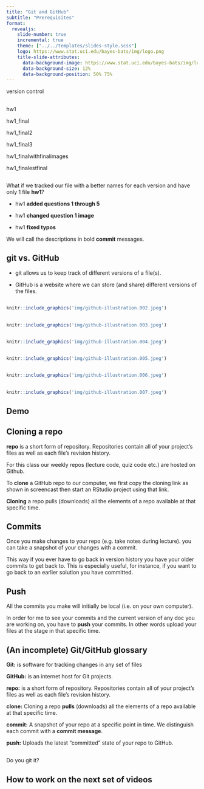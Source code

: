 ```yaml
---
title: "Git and GitHub"
subtitle: "Prerequisites"
format: 
  revealjs:
    slide-number: true
    incremental: true
    theme: ["../../templates/slides-style.scss"]
    logo: https://www.stat.uci.edu/bayes-bats/img/logo.png
    title-slide-attributes: 
      data-background-image: https://www.stat.uci.edu/bayes-bats/img/logo.png
      data-background-size: 12%
      data-background-position: 50% 75%
---
```



:::{.font75}

version control

:::



##

hw1



hw1_final



hw1_final2



hw1_final3



hw1_finalwithfinalimages



hw1_finalestfinal

##

What if we tracked our file with a better names for each version and have only 1 file **hw1**?



- hw1 **added questions 1 through 5**



- hw1 **changed question 1 image**



- hw1 **fixed typos**



We will call the descriptions in bold **commit** messages.



## git vs. GitHub

- git allows us to keep track of different versions of a file(s).

- GitHub is a website where we can store (and share) different versions of the files. 

##

```r
knitr::include_graphics('img/github-illustration.002.jpeg')
```

##

```r
knitr::include_graphics('img/github-illustration.003.jpeg')
```

##

```r
knitr::include_graphics('img/github-illustration.004.jpeg')
```

##

```r
knitr::include_graphics('img/github-illustration.005.jpeg')
```

##

```r
knitr::include_graphics('img/github-illustration.006.jpeg')
```

##

```r
knitr::include_graphics('img/github-illustration.007.jpeg')
```




## Demo




## Cloning a repo

**repo** is a short form of repository. Repositories contain all of your project's files as well as each file's revision history.

For this class our weekly repos (lecture code, quiz code etc.) are hosted on Github. 

To **clone** a GitHub repo to our computer, we first copy the cloning link as shown in screencast then start an RStudio project using that link.  

**Cloning** a repo pulls (downloads) all the elements of a repo available at that specific time. 



## Commits

Once you make changes to your repo (e.g. take notes during lecture). you can take a snapshot of your changes with a commit.

This way if you ever have to go back in version history you have your older commits to get back to. 
This is especially useful, for instance, if you want to go back to an earlier solution you have committed.



## Push

All the commits you make will initially be local (i.e. on your own computer). 

In order for me to see your commits and the current version of any doc you are working on, you have to **push** your commits. In other words upload your files at the stage in that specific time.




## (An incomplete) Git/GitHub glossary

**Git:** is software for tracking changes in any set of files

**GitHub:** is an internet host for Git projects.

**repo:** is a short form of repository. Repositories contain all of your project's files as well as each file's revision history.

**clone:** Cloning a repo **pulls** (downloads) all the elements of a repo available at that specific time. 

**commit:** A snapshot of your repo at a specific point in time. We distinguish each commit with a **commit message**. 

**push:** Uploads the latest "committed" state of your repo to GitHub.

##

:::{font75}

Do you git it?

:::

## How to work on the next set of videos



